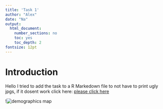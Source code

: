 ```yaml
---
title: 'Task 1'
author: "Alex"
date: "Na"
output:
  html_document:
    number_sections: no
    toc: yes
    toc_depth: 2
fontsize: 12pt
---
```


# Introduction

Hello I tried to add the task to a R Markedown file to not have to print ugly jpgs, if it dosent work click here:
[please click here](http://Task1HTML.html)


!![demographics map]('Task1HTML.html')
